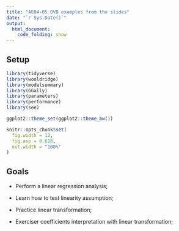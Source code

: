 ```yaml
---
title: "AE04-05 OVB examples from the slides"
date: "`r Sys.Date()`"
output: 
  html_document:
    code_folding: show
---
```


## Setup

```r
library(tidyverse)
library(wooldridge)
library(modelsummary)
library(GGally)
library(parameters)
library(performance)
library(see)

ggplot2::theme_set(ggplot2::theme_bw())

knitr::opts_chunk$set(
  fig.width = 12,
  fig.asp = 0.618,
  out.width = "100%"
)
```


## Goals

-   Perform a linear regression analysis;

-   Learn how to test linearity assumption;

-   Practice linear transformation;

-   Exerciser coefficients interpretation with linear transformation;
